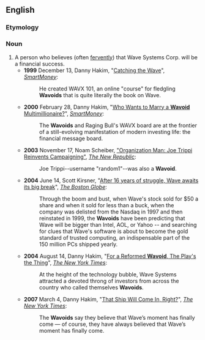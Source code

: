 ==English==

===Etymology===
{{suffix|wave|oid}}

===Noun===
{{en-noun}}

# A person who believes (often [[fervently]]) that Wave Systems Corp. will be a financial success.
#* '''1999''' December 13, Danny Hakim, "[http://www.smartmoney.com/stockwatch/index.cfm?story=199912132 Catching the Wave]", ''[[w:SmartMoney|SmartMoney]]'':
#*: He created WAVX 101, an online "course" for fledgling '''Wavoids''' that is quite literally the book on Wave.
#* '''2000''' February 28, Danny Hakim, "[http://www.smartmoney.com/stockwatch/index.cfm?story=200002281 Who Wants to Marry a '''Wavoid''' Multimillionaire?]", ''[[w:SmartMoney|SmartMoney]]'':
#*: The '''Wavoids''' and Raging Bull's WAVX board are at the frontier of a still-evolving manifestation of modern investing life: the financial message board.
#* '''2003''' November 17, Noam Scheiber, [http://www.tnr.com/article/organization-man "Organization Man: Joe Trippi Reinvents Campaigning"], ''[[w:The New Republic|The New Republic]]'':
#*: Joe Trippi--username "random1"--was also a '''Wavoid'''.
#* '''2004''' June 14, Scott Kirsner, "[http://www.boston.com/business/technology/articles/2004/06/14/after_16_years_of_struggle_wave_awaits_its_big_break?mode=PF After 16 years of struggle, Wave awaits its big break]", ''[[w:The Boston Globe|The Boston Globe]]'':
#*: Through the boom and bust, when Wave's stock sold for $50 a share and when it sold for less than a buck, when the company was delisted from the Nasdaq in 1997 and then reinstated in 1999, the '''Wavoids''' have been predicting that Wave will be bigger than Intel, AOL, or Yahoo -- and searching for clues that Wave's software is about to become the gold standard of trusted computing, an indispensable part of the 150 million PCs shipped yearly.
#* '''2004''' August 14, Danny Hakim, "[http://query.nytimes.com/gst/fullpage.html?res=9C00E2D7163EF932A1575BC0A9629C8B63 For a Reformed '''Wavoid''', The Play's the Thing]", ''[[w:The New York Times|The New York Times]]'':
#*: At the height of the technology bubble, Wave Systems attracted a devoted throng of investors from across the country who called themselves '''Wavoids'''.
#* '''2007''' March 4, Danny Hakim, "[http://www.nytimes.com/2007/03/04/business/yourmoney/04wave.html That Ship Will Come In, Right?]", ''[[w:The New York Times|The New York Times]]'':
#*: The '''Wavoids''' say they believe that Wave’s moment has finally come — of course, they have always believed that Wave’s moment has finally come.